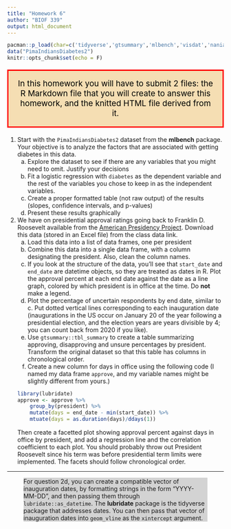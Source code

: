 ```yaml
---
title: "Homework 6"
author: "BIOF 339"
output: html_document
---
```


```r
pacman::p_load(char=c('tidyverse','gtsummary','mlbench','visdat','naniar','labelled'))
data("PimaIndiansDiabetes2")
knitr::opts_chunk$set(echo = F)

```

<p style="color: black; border:3px; border-style: solid; border-color: red;padding: 1em;
background-color: wheat;font-size: 14pt;text-align:center">
In this homework you will have to submit 2 files: the R Markdown file that you will create to answer this homework, and the knitted HTML file derived from it. 
</p>


1. Start with the `PimaIndiansDiabetes2` dataset from the **mlbench** package. Your objective is to analyze the factors that are associated with getting diabetes in this data.
    a. Explore the dataset to see if there are any variables that you might need to omit. Justify your decisions
    b. Fit a logistic regression with `diabetes` as the dependent variable and the rest of the variables you chose to keep in as the independent variables.
    c. Create a proper formatted table (not raw output) of the results (slopes, confidence intervals, and p-values)
    d. Present these results graphically
2. We have on presidential approval ratings going back to Franklin D. Roosevelt available from the [American Presidency Project](https://www.presidency.ucsb.edu/statistics/data/presidential-job-approval). Download this data (stored in an Excel file) from the class data link.
    a. Load this data into a list of data frames, one per president
    b. Combine this data into a single data frame, with a column designating the president. Also, clean the column names. 
    c. If you look at the structure of the data, you'll see that `start_date` and `end_date` are datetime objects, so they are treated as dates in R. Plot the approval percent at each end date against the date as a line graph, colored by which president is in office at the time. Do **not** make a legend.
    d. Plot the percentage of uncertain respondents by end date, similar to c. Put dotted vertical lines corresponding to each inauguration date (inaugurations in the US occur on January 20 of the year following a presidential election, and the election years are years divisible by 4; you can count back from 2020 if you like).
    e. Use `gtsummary::tbl_summary` to create a table summarizing approving, disapproving and unsure percentages by president. Transform the original dataset so that this table has columns in chronological order.
    f. Create a new column for days in office using the following code (I named my data frame `approve`, and my variable names might be slightly different from yours.)
      ```r
      library(lubridate)
      approve <- approve %>% 
          group_by(president) %>% 
          mutate(days = end_date - min(start_date)) %>% 
          mtuate(days = as.duration(days)/ddays(1))
      ```
      Then create a facetted plot showing approval percent against days in office by president, and add a regression line and the correlation coefficient to each plot. You should probably throw out President Roosevelt since his term was before presidential term limits were implemented. The facets should follow chronological order.

----

<div style=" background-color: lightgrey; margin-left:1cm;margin-right:1cm;">For question 2d, you can create a compatible vector of inauguration dates, by formatting strings in the form "YYYY-MM-DD", and then passing them through `lubridate::as_datetime`. The **lubridate** package is the tidyverse package that addresses dates. You can then pass that vector of inauguration dates into `geom_vline` as the `xintercept` argument.</div>
